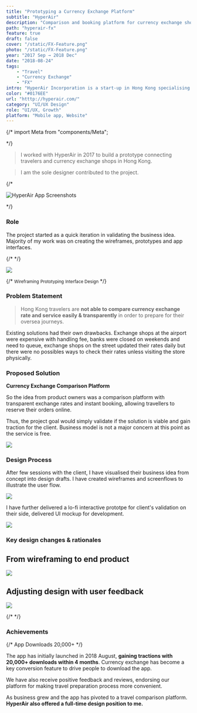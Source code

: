 ```yaml
---
title: "Prototyping a Currency Exchange Platform"
subtitle: "HyperAir"
description: "Comparison and booking platform for currency exchange shops in Hong Kong"
path: "hyperair-fx"
feature: true
draft: false
cover: "/static/FX-Feature.png"
photo: "/static/FX-Feature.png"
year: "2017 Sep → 2018 Dec"
date: "2018-08-24"
tags: 
    - "Travel"
    - "Currency Exchange"
    - "FX"
intro: "HyperAir Incorporation is a start-up in Hong Kong specialising in all-rounded travel service. I have worked on their debut app focusing on currency exchange."
color: "#0176EE"
url: "htttp://hyperair.com/"
category: "UI/UX Design"
role: "UI/UX, Growth"
platform: "Mobile app, Website"
---
```




{/* import Meta from "components/Meta";

 <WorkMeta>
 <ColumnItem span="span 8"> */}

> I worked with HyperAir in 2017 to build a prototype connecting travelers and currency exchange shops in Hong Kong.

> I am the sole designer contributed to the project.

{/* 
</ColumnItem>
<ColumnItem span="span 4">
<GridBlock>
<Meta icon="mobile-alt" label="platform" value="Mobile App"/>
<Meta icon="calendar-alt" label="timeline" value="2017 Sep - 2018 Dec"/>
<Meta icon="mug-hot" label="type" value="Client"/>
</GridBlock>
</ColumnItem>
</WorkMeta>

![HyperAir App Screenshots](/static/FX-Hero-2.png)

<Wrapper style="margin-top: 2rem"> 
*/}

### Role

The project started as a quick iteration in validating the business idea. Majority of my work was on creating the wireframes, prototypes and app interfaces.

{/*</Wrapper> */}

![](/static/FX-Role.png)

{/* <GridBlock margin="0 auto" style="text-align: center; margin-top: 20px;">
  <Wrapper><small>Wireframing</small></Wrapper>
  <Wrapper><small>Prototyping</small></Wrapper>
  <Wrapper><small>Interface Design</small></Wrapper>
</GridBlock> */}

### Problem Statement

> Hong Kong travelers are **not able to compare currency exchange rate and service easily & transparently** in order to prepare for their oversea journeys.

Existing solutions had their own drawbacks. Exchange shops at the airport were expensive with handling fee, banks were closed on weekends and need to queue, exchange shops on the street updated their rates daily but there were no possibles ways to check their rates unless visiting the store physically.

### Proposed Solution

**Currency Exchange Comparison Platform** 

So the idea from product owners was a comparison platform with transparent exchange rates and instant booking, allowing travellers to reserve their orders online.

Thus, the project goal would simply validate if the solution is viable and gain traction for the client. Business model is not a major concern at this point as the service is free.

![](/static/FX-Solution.png)


### Design Process

After few sessions with the client, I have visualised their business idea from concept into design drafts. I have created wireframes and screenflows to illustrate the user flow. 

![](/static/FX-Wireframe.png)

I have further delivered a lo-fi interactive prototpe for client's validation on their side,  delivered UI mockup for development. 

![](/static/FX-Mockup.png)

### Key design changes & rationales

## From wireframing to end product

![](/static/FX-DesignChange-1.png)

## Adjusting design with user feedback

![](/static/FX-DesignChange-2.png)



{/* <GridBlock margin="2rem 0;">
<Meta label="App Installs" value="20,000+" isLarge/>
<Meta label="Currency exchange volume" value="HK$38m" isLarge/>
</GridBlock> */}

### Achievements

{/* <Stat>
  <StatLabel fontFamily="heading" textTransform="uppercase">App Downloads</StatLabel>
  <StatNumber fontSize="4xl" fontFamily="heading">20,000+</StatNumber>
</Stat> */}

The app has initially launched in 2018 August, **gaining tractions with 20,000+ downloads within 4 months**. Currency exchange has become a key conversion feature to drive people to download the app.

We have also receive positive feedback and reviews, endorsing our platform for making travel preparation process more convenient.

As business grew and the app has pivoted to a travel comparison platform. **HyperAir also offered a full-time design position to me.**

